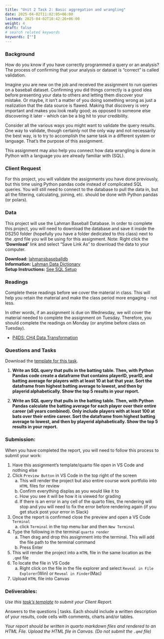 ```yaml
---
title: "Unit 2 Task 2: Basic aggregation and wrangling"
date: 2025-04-02T11:02:05+06:00
lastmod: 2025-04-02T10:42:26+06:00
weight: 4
draft: false
# search related keywords
keywords: [""]
---
```


### Background

How do you know if you have correctly programmed a query or an analysis? The process of confirming that your analysis or dataset is "correct" is called validation. 

Imagine you are new on the job and received the assignment to run queries on a baseball dataset. Confirming you did things correctly is a good idea before presenting your data to others and letting them discover your mistake. Or maybe, it isn't a matter of you doing something wrong as just a realization that the data source is flawed. Making that discovery is very important and makes you look really good; as opposed to someone else discovering it later - which can be a big hit to your credibility.

Consider all the various ways you might want to validate the query results. One way to validate, though certainly not the only way and not necessarily the best way, is to try to accomplish the same task in a different system or language. That's the purpose of this assignment.

This assignment may also help you connect how data wrangling is done in Python with a language you are already familiar with (SQL).


### Client Request

For this project, you will validate the assignments you have done previously, but this time using Python pandas code instead of complicated SQL queries. You will still need to connect to the database to pull the data in, but all the filtering, calculating, joining, etc. should be done with Python pandas (or polars). 


### Data

::: {.callout-note collapse="false"}
This project will use the Lahman Baseball Database. In order to complete this project, you will need to download the database and save it inside the DS250 folder (hopefully you have a folder dedicated to this class) next to the .qmd file you will be using for this assignment. Note: Right click the __'Download'__ link and select "Save Link As" to download the data to your computer.
:::

__Download:__ [lahmansbaseballdb](/Data/lahmansbaseballdb.sqlite)  
__Information:__ [Lahman Data Dictionary](/Data/readme2014.txt)  
__Setup Instructions:__ [See SQL Setup](/Setup/sql_setup.qmd)


### Readings

::: {.callout-note collapse="true"}
Complete these readings before we cover the material in class. This will help you retain the material and make the class period more engaging - not less. 

In other words, if an assignment is due on Wednesday, we will cover the material needed to complete the assignment on Tuesday. Therefore, you should complete the readings on Monday (or anytime before class on Tuesday).
:::

- [P4DS: CH4 Data Transformation](https://aeturrell.github.io/python4DS/data-transform.html#) 



### Questions and Tasks

Download the [template for this task](../../Templates/Unit_2/assignment_2/unit2_task2_template.qmd).

1. __Write an SQL query that pulls in the batting table. Then, with Python Pandas code create a dataframe that contains playerID, yearID, and batting average for players with at least 10 at bat that year. Sort the dataframe from highest batting average to lowest, and then by playerid alphabetically. Show the top 5 results in your report.__

1. __Write an SQL query that pulls in the batting table. Then, with Python Pandas calculate the batting average for each player over their entire career (all years combined). Only include players with at least 100 at bats over their entire career. Sort the dataframe from highest batting average to lowest, and then by playerid alphabetically. Show the top 5 results in your report.__


### Submission:
::: {.callout-note collapse="true"}
When you have completed the report, you will need to follow this process to submit your work:

1. Have this assignment's template/quarto file open in VS Code and nothing else
1. Click `Preview Button` in VS Code in the top right of the screen
    a. This will render the project but also entire course work portfolio into `HTML` files for review
    b. Confirm everything displas as you would like it to
    c. How you see it will be how it is viewed for grading
    d. If there is an error in any cell of the quarto files, the rendering will stop and you will need to fix the error before rendering again (if you get stuck post your error in Slack)
1. Once the report is confirmed close the preview and open a VS Code `Terminal`
    a. click `Terminal` in the top menu bar and then `New Terminal`
1. Type the following in the terminal `quarto render `
    a. Then drag and drop this assignment into the terminal. This will add the file path to the terminal command
    a. Press Enter
1. This will render the project into a `HTML` file in the same location as the `.qmd` file
1. To locate the file in VS Code
    a. Right click on the file in the file explorer and select `Reveal in File Explorer`(Win) or `Reveal in Finder`(Mac)
1. Upload `HTML` file into Canvas
:::


### Deliverables:

_Use this [task's template](../../Templates/Unit_2/assignment_2/unit2_task2_template.qmd) to submit your Client Report._

Answers to the questions | tasks. Each should include a written description of your results, code cells with comments, charts and/or tables.


::: {.callout-note collapse="false"}
_Your report should be written in quarto markdown files and rendered to an HTML File. Upload the HTML file in Canvas. (Do not submit the `.qmd` file)_  
:::
